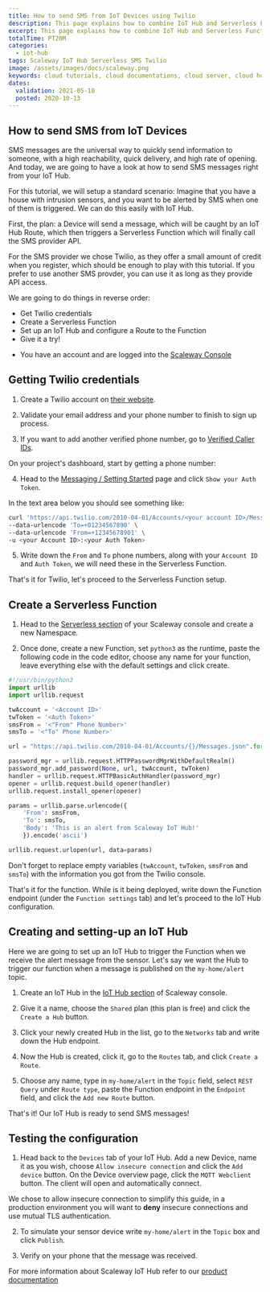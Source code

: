 ```yaml
---
title: How to send SMS from IoT Devices using Twilio
description: This page explains how to combine IoT Hub and Serverless Functions to trigger an SMS from an IoT Device
excerpt: This page explains how to combine IoT Hub and Serverless Functions to trigger an SMS from an IoT Device
totalTime: PT20M
categories:
  - iot-hub
tags: Scaleway IoT Hub Serverless SMS Twilio
image: /assets/images/docs/scaleway.png
keywords: cloud tutorials, cloud documentations, cloud server, cloud hosting, object storage, s3, functions, containers, serverless, iot, smart, connected, embedded, devices, hubs, mqtt, sms
dates:
  validation: 2021-05-10
  posted: 2020-10-13
---
```


## How to send SMS from IoT Devices

SMS messages are the universal way to quickly send information to someone, with a high reachability, quick delivery, and high rate of opening.
And today, we are going to have a look at how to send SMS messages right from your IoT Hub.

For this tutorial, we will setup a standard scenario:
Imagine that you have a house with intrusion sensors, and you want to be alerted by SMS when one of them is triggered.
We can do this easily with IoT Hub.

First, the plan: a Device will send a message, which will be caught by an IoT Hub Route, which then triggers a Serverless Function which will finally call the SMS provider API.

For the SMS provider we chose Twilio, as they offer a small amount of credit when you register, which should be enough to play with this tutorial. If you prefer to use another SMS provder, you can use it as long as they provide API access.

We are going to do things in reverse order:

- Get Twilio credentials
- Create a Serverless Function
- Set up an IoT Hub and configure a Route to the Function
- Give it a try!

<Message type="requirement">

- You have an account and are logged into the [Scaleway Console](https://console.scaleway.com)

</Message>

## Getting Twilio credentials

1. Create a Twilio account on [their website](https://www.twilio.com).

  <Lightbox src="scaleway-twilio-signup.png" alt="" />

2. Validate your email address and your phone number to finish to sign up process.

3. If you want to add another verified phone number, go to [Verified Caller IDs](https://www.twilio.com/console/phone-numbers/verified).

  On your project's dashboard, start by getting a phone number:

  <Lightbox src="scaleway-twilio-welcome-dashboard.png" alt="" />

  <Lightbox src="scaleway-twilio-get-phone-number.png" alt="" />

4. Head to the [Messaging / Setting Started](https://www.twilio.com/console/sms/getting-started/build) page and click `Show your Auth Token`.

  In the text area below you should see something like:

  ```sh
  curl 'https://api.twilio.com/2010-04-01/Accounts/<your account ID>/Messages.json' -X POST \
  --data-urlencode 'To=+01234567890' \
  --data-urlencode 'From=+12345678901' \
  -u <your Account ID>:<your Auth Token>
  ```

  <Lightbox src="scaleway-twilio-try-sms.png" alt="" />

5. Write down the `From` and `To` phone numbers, along with your `Account ID` and `Auth Token`, we will need these in the Serverless Function.

  That's it for Twilio, let's proceed to the Serverless Function setup.

## Create a Serverless Function

1. Head to the [Serverless section](https://console.scaleway.com/serverless/) of your Scaleway console and create a new Namespace.

2. Once done, create a new Function, set `python3` as the runtime, paste the following code in the code editor, choose any name for your function, leave everything else with the default settings and click create.

  ```python
  #!/usr/bin/python3
  import urllib
  import urllib.request

  twAccount = '<Account ID>'
  twToken = '<Auth Token>'
  smsFrom = '<"From" Phone Number>'
  smsTo = '<"To" Phone Number>'

  url = "https://api.twilio.com/2010-04-01/Accounts/{}/Messages.json".format(twAccount)

  password_mgr = urllib.request.HTTPPasswordMgrWithDefaultRealm()
  password_mgr.add_password(None, url, twAccount, twToken)
  handler = urllib.request.HTTPBasicAuthHandler(password_mgr)
  opener = urllib.request.build_opener(handler)
  urllib.request.install_opener(opener)

  params = urllib.parse.urlencode({
      'From': smsFrom,
      'To': smsTo,
      'Body': 'This is an alert from Scaleway IoT Hub!'
      }).encode('ascii')

  urllib.request.urlopen(url, data=params)
  ```

  Don't forget to replace empty variables (`twAccount`, `twToken`, `smsFrom` and `smsTo`) with the information you got from the Twilio console.

  That's it for the function. While is it being deployed, write down the Function endpoint (under the `Function settings` tab) and let's proceed to the IoT Hub configuration.

## Creating and setting-up an IoT Hub

Here we are going to set up an IoT Hub to trigger the Function when we receive the alert message from the sensor.
Let's say we want the Hub to trigger our function when a message is published on the `my-home/alert` topic.

1. Create an IoT Hub in the [IoT Hub section](https://console.scaleway.com/iot-hub/hubs) of Scaleway console.

2. Give it a name, choose the `Shared` plan (this plan is free) and click the `Create a Hub` button.

3. Click your newly created Hub in the list, go to the `Networks` tab and write down the Hub endpoint.

4. Now the Hub is created, click it, go to the `Routes` tab, and click `Create a Route`.

5. Choose any name, type in `my-home/alert` in the `Topic` field, select `REST Query` under `Route type`, paste the Function endpoint in the `Endpoint` field, and click the `Add new Route` button.

That's it! Our IoT Hub is ready to send SMS messages!

## Testing the configuration

1. Head back to the `Devices` tab of your IoT Hub. Add a new Device, name it as you wish, choose `Allow insecure connection` and click the `Add device` button. On the Device overview page, click the `MQTT Webclient` button. The client will open and automatically connect.

  <Message type="note">

  We chose to allow insecure connection to simplify this guide, in a production environment you will want to **deny** insecure connections and use mutual TLS authentication.

  </Message>

2. To simulate your sensor device write `my-home/alert` in the `Topic` box and click `Publish`.

3. Verify on your phone that the message was received.

For more information about Scaleway IoT Hub refer to our [product documentation](iot/iot-hub/concepts)
